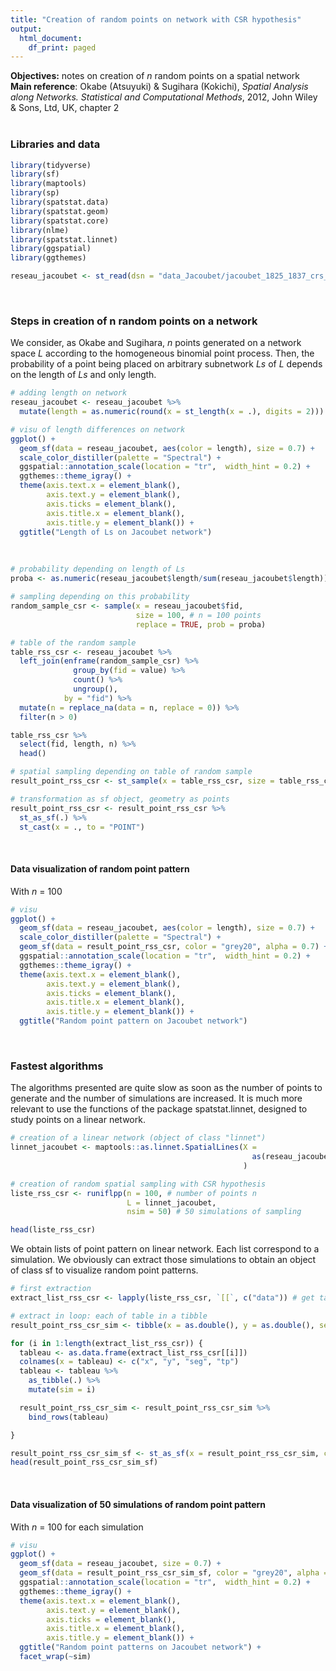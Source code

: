 ```yaml
---
title: "Creation of random points on network with CSR hypothesis"
output:
  html_document:
    df_print: paged
---
```


**Objectives:** notes on creation of *n* random points on a spatial network
<br>
**Main reference**: Okabe (Atsuyuki) & Sugihara (Kokichi), *Spatial Analysis along Networks. Statistical and Computational Methods*, 2012, John Wiley & Sons, Ltd, UK, chapter 2
<br>
<br>

### Libraries and data
```r
library(tidyverse)
library(sf)
library(maptools)
library(sp)
library(spatstat.data)
library(spatstat.geom)
library(spatstat.core)
library(nlme)
library(spatstat.linnet)
library(ggspatial)
library(ggthemes)

reseau_jacoubet <- st_read(dsn = "data_Jacoubet/jacoubet_1825_1837_crs_2154.shp")
```
<br>

### Steps in creation of n random points on a network

We consider, as Okabe and Sugihara, *n* points generated on a network space *L* according to the homogeneous binomial point process. Then, the probability of a point being placed on arbitrary subnetwork *Ls* of *L* depends on the length of *Ls* and only length.

```r
# adding length on network
reseau_jacoubet <- reseau_jacoubet %>%
  mutate(length = as.numeric(round(x = st_length(x = .), digits = 2)))

# visu of length differences on network
ggplot() +
  geom_sf(data = reseau_jacoubet, aes(color = length), size = 0.7) +
  scale_color_distiller(palette = "Spectral") +
  ggspatial::annotation_scale(location = "tr",  width_hint = 0.2) +
  ggthemes::theme_igray() +
  theme(axis.text.x = element_blank(),
        axis.text.y = element_blank(),
        axis.ticks = element_blank(),
        axis.title.x = element_blank(),
        axis.title.y = element_blank()) +
  ggtitle("Length of Ls on Jacoubet network")
```
<br>
```r
# probability depending on length of Ls
proba <- as.numeric(reseau_jacoubet$length/sum(reseau_jacoubet$length))

# sampling depending on this probability
random_sample_csr <- sample(x = reseau_jacoubet$fid, 
                            size = 100, # n = 100 points
                            replace = TRUE, prob = proba)

# table of the random sample
table_rss_csr <- reseau_jacoubet %>%
  left_join(enframe(random_sample_csr) %>% 
              group_by(fid = value) %>% 
              count() %>% 
              ungroup(), 
            by = "fid") %>%
  mutate(n = replace_na(data = n, replace = 0)) %>%
  filter(n > 0)

table_rss_csr %>%
  select(fid, length, n) %>%
  head()

# spatial sampling depending on table of random sample
result_point_rss_csr <- st_sample(x = table_rss_csr, size = table_rss_csr$n) # an sfc object as multipoint

# transformation as sf object, geometry as points
result_point_rss_csr <- result_point_rss_csr %>%
  st_as_sf(.) %>%
  st_cast(x = ., to = "POINT")

```

<br>

#### Data visualization of random point pattern

With *n* = 100
```r
# visu
ggplot() +
  geom_sf(data = reseau_jacoubet, aes(color = length), size = 0.7) +
  scale_color_distiller(palette = "Spectral") +
  geom_sf(data = result_point_rss_csr, color = "grey20", alpha = 0.7) +
  ggspatial::annotation_scale(location = "tr",  width_hint = 0.2) +
  ggthemes::theme_igray() +
  theme(axis.text.x = element_blank(),
        axis.text.y = element_blank(),
        axis.ticks = element_blank(),
        axis.title.x = element_blank(),
        axis.title.y = element_blank()) +
  ggtitle("Random point pattern on Jacoubet network")
```
<br>

### Fastest algorithms

The algorithms presented are quite slow as soon as the number of points to generate and the number of simulations are increased. It is much more relevant to use the functions of the package spatstat.linnet, designed to study points on a linear network.
```r
# creation of a linear network (object of class "linnet")
linnet_jacoubet <- maptools::as.linnet.SpatialLines(X = 
                                                      as(reseau_jacoubet, "Spatial") # first: transform sf as SpatialLinesDataFrame
                                                    )

# creation of random spatial sampling with CSR hypothesis
liste_rss_csr <- runiflpp(n = 100, # number of points n 
                          L = linnet_jacoubet, 
                          nsim = 50) # 50 simulations of sampling

head(liste_rss_csr)

```

We obtain lists of point pattern on linear network. Each list correspond to a simulation. We obviously can extract those simulations to obtain an object of class sf to visualize random point patterns.
```r
# first extraction
extract_list_rss_csr <- lapply(liste_rss_csr, `[[`, c("data")) # get table

# extract in loop: each of table in a tibble
result_point_rss_csr_sim <- tibble(x = as.double(), y = as.double(), seg = as.numeric(), tp = as.double())

for (i in 1:length(extract_list_rss_csr)) {
  tableau <- as.data.frame(extract_list_rss_csr[[i]])
  colnames(x = tableau) <- c("x", "y", "seg", "tp")
  tableau <- tableau %>%
    as_tibble(.) %>%
    mutate(sim = i)

  result_point_rss_csr_sim <- result_point_rss_csr_sim %>%
    bind_rows(tableau)

}

result_point_rss_csr_sim_sf <- st_as_sf(x = result_point_rss_csr_sim, crs = 2154, coords = c("x", "y"))
head(result_point_rss_csr_sim_sf)
```
<br>

#### Data visualization of 50 simulations of random point pattern

With *n* = 100 for each simulation

```r
# visu
ggplot() +
  geom_sf(data = reseau_jacoubet, size = 0.7) +
  geom_sf(data = result_point_rss_csr_sim_sf, color = "grey20", alpha = 0.7) +
  ggspatial::annotation_scale(location = "tr",  width_hint = 0.2) +
  ggthemes::theme_igray() +
  theme(axis.text.x = element_blank(),
        axis.text.y = element_blank(),
        axis.ticks = element_blank(),
        axis.title.x = element_blank(),
        axis.title.y = element_blank()) +
  ggtitle("Random point patterns on Jacoubet network") +
  facet_wrap(~sim)
```




